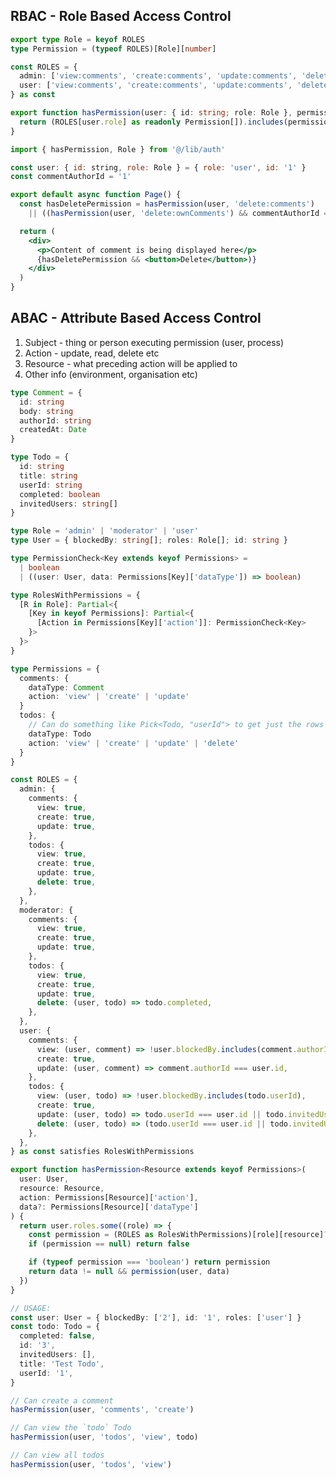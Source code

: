 ## RBAC - Role Based Access Control

```typescript
export type Role = keyof ROLES
type Permission = (typeof ROLES)[Role][number]

const ROLES = {
  admin: ['view:comments', 'create:comments', 'update:comments', 'delete:comments'],
  user: ['view:comments', 'create:comments', 'update:comments', 'delete:ownComments', 'update:ownComments'],
} as const

export function hasPermission(user: { id: string; role: Role }, permission: Permission) {
  return (ROLES[user.role] as readonly Permission[]).includes(permission)
}
```

```jsx
import { hasPermission, Role } from '@/lib/auth'

const user: { id: string, role: Role } = { role: 'user', id: '1' }
const commentAuthorId = '1'

export default async function Page() {
  const hasDeletePermission = hasPermission(user, 'delete:comments')
    || ((hasPermission(user, 'delete:ownComments') && commentAuthorId === user.id)

  return (
    <div>
      <p>Content of comment is being displayed here</p>
      {hasDeletePermission && <button>Delete</button>)}
    </div>
  )
}
```

## ABAC - Attribute Based Access Control

1. Subject - thing or person executing permission (user, process)
2. Action - update, read, delete etc
3. Resource - what preceding action will be applied to
4. Other info (environment, organisation etc)

```typescript
type Comment = {
  id: string
  body: string
  authorId: string
  createdAt: Date
}

type Todo = {
  id: string
  title: string
  userId: string
  completed: boolean
  invitedUsers: string[]
}

type Role = 'admin' | 'moderator' | 'user'
type User = { blockedBy: string[]; roles: Role[]; id: string }

type PermissionCheck<Key extends keyof Permissions> =
  | boolean
  | ((user: User, data: Permissions[Key]['dataType']) => boolean)

type RolesWithPermissions = {
  [R in Role]: Partial<{
    [Key in keyof Permissions]: Partial<{
      [Action in Permissions[Key]['action']]: PermissionCheck<Key>
    }>
  }>
}

type Permissions = {
  comments: {
    dataType: Comment
    action: 'view' | 'create' | 'update'
  }
  todos: {
    // Can do something like Pick<Todo, "userId"> to get just the rows you use
    dataType: Todo
    action: 'view' | 'create' | 'update' | 'delete'
  }
}

const ROLES = {
  admin: {
    comments: {
      view: true,
      create: true,
      update: true,
    },
    todos: {
      view: true,
      create: true,
      update: true,
      delete: true,
    },
  },
  moderator: {
    comments: {
      view: true,
      create: true,
      update: true,
    },
    todos: {
      view: true,
      create: true,
      update: true,
      delete: (user, todo) => todo.completed,
    },
  },
  user: {
    comments: {
      view: (user, comment) => !user.blockedBy.includes(comment.authorId),
      create: true,
      update: (user, comment) => comment.authorId === user.id,
    },
    todos: {
      view: (user, todo) => !user.blockedBy.includes(todo.userId),
      create: true,
      update: (user, todo) => todo.userId === user.id || todo.invitedUsers.includes(user.id),
      delete: (user, todo) => (todo.userId === user.id || todo.invitedUsers.includes(user.id)) && todo.completed,
    },
  },
} as const satisfies RolesWithPermissions

export function hasPermission<Resource extends keyof Permissions>(
  user: User,
  resource: Resource,
  action: Permissions[Resource]['action'],
  data?: Permissions[Resource]['dataType']
) {
  return user.roles.some((role) => {
    const permission = (ROLES as RolesWithPermissions)[role][resource]?.[action]
    if (permission == null) return false

    if (typeof permission === 'boolean') return permission
    return data != null && permission(user, data)
  })
}

// USAGE:
const user: User = { blockedBy: ['2'], id: '1', roles: ['user'] }
const todo: Todo = {
  completed: false,
  id: '3',
  invitedUsers: [],
  title: 'Test Todo',
  userId: '1',
}

// Can create a comment
hasPermission(user, 'comments', 'create')

// Can view the `todo` Todo
hasPermission(user, 'todos', 'view', todo)

// Can view all todos
hasPermission(user, 'todos', 'view')
```
